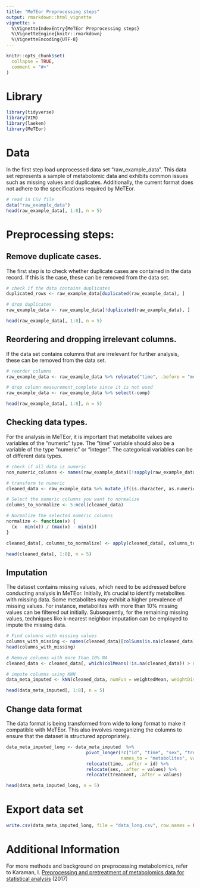 ```yaml
---
title: "MeTEor Preprocessing steps"
output: rmarkdown::html_vignette
vignette: >
  %\VignetteIndexEntry{MeTEor Preprocessing steps}
  %\VignetteEngine{knitr::rmarkdown}
  %\VignetteEncoding{UTF-8}
---
```


```r
knitr::opts_chunk$set(
  collapse = TRUE,
  comment = "#>"
)
```

# Library

```r
library(tidyverse)
library(VIM)
library(laeken)
library(MeTEor)

```

# Data

In the first step load unprocessed data set "raw_example_data". This data set represents a sample of metabolomic data and exhibits common issues such as missing values and duplicates. Additionally, the current format does not adhere to the specifications required by MeTEor.

```r
# read in CSV file
data("raw_example_data")
head(raw_example_data[, 1:8], n = 5)
```

# Preprocessing steps:

## Remove duplicate cases.

The first step is to check whether duplicate cases are contained in the data record. If this is the case, these can be removed from the data set.

```r
# check if the data contains duplicates
duplicated_rows <- raw_example_data[duplicated(raw_example_data), ]

# drop duplicates
raw_example_data <- raw_example_data[!duplicated(raw_example_data), ]

head(raw_example_data[, 1:8], n = 5)
```

## Reordering and dropping irrelevant columns.

If the data set contains columns that are irrelevant for further analysis, these can be removed from the data set.

```r
# reorder columns
raw_example_data <- raw_example_data %>% relocate("time", .before = "metabolite_1")

# drop column measurement_complete since it is not used
raw_example_data <- raw_example_data %>% select(-comp)

head(raw_example_data[, 1:8], n = 5)
```

## Checking data types.

For the analysis in MeTEor, it is important that metabolite values are variables of the "numeric" type. The "time" variable should also be a variable of the type "numeric" or "integer". The categorical variables can be of different data types.

```r
# check if all data is numeric
non_numeric_columns <- names(raw_example_data)[!sapply(raw_example_data, is.numeric)]

# transform to numeric
cleaned_data <- raw_example_data %>% mutate_if(is.character, as.numeric)

# Select the numeric columns you want to normalize
columns_to_normalize <- 5:ncol(cleaned_data)

# Normalize the selected numeric columns
normalize <- function(x) {
  (x - min(x)) / (max(x) - min(x))
}

cleaned_data[, columns_to_normalize] <- apply(cleaned_data[, columns_to_normalize], 2, normalize)

head(cleaned_data[, 1:8], n = 5)

```

## 

## Imputation

The dataset contains missing values, which need to be addressed before conducting analysis in MeTEor. Initially, it's crucial to identify metabolites with missing data. Some metabolites may exhibit a higher prevalence of missing values. For instance, metabolites with more than 10% missing values can be filtered out initially. Subsequently, for the remaining missing values, techniques like k-nearest neighbor imputation can be employed to impute the missing data.

```r

# Find columns with missing values
columns_with_missing <- names(cleaned_data)[colSums(is.na(cleaned_data)) > 0]
head(columns_with_missing)

# Remove columns with more than 10% NA
cleaned_data <- cleaned_data[, which(colMeans(!is.na(cleaned_data)) > 0.9)]

# impute columns using KNN
data_meta_imputed <- kNN(cleaned_data, numFun = weightedMean, weightDist=TRUE, imp_var = FALSE)

head(data_meta_imputed[, 1:8], n = 5)
```

## Change data format

The data format is being transformed from wide to long format to make it compatible with MeTEor. This also involves reorganizing the columns to ensure that the dataset is structured appropriately.

```r
data_meta_imputed_long <- data_meta_imputed  %>%
                              pivot_longer(!c("id", "time", "sex", "treatment"), 
                                           names_to = "metabolites", values_to = "values") %>%
                              relocate(time, .after = id) %>%
                              relocate(sex, .after = values) %>%
                              relocate(treatment, .after = values)

head(data_meta_imputed_long, n = 5)

```

# Export data set

```r
write.csv(data_meta_imputed_long, file = "data_long.csv", row.names = FALSE )
```

# Additional Information
For more methods and background on preprocessing metabolomics, refer to Karaman, I. [Preprocessing and pretreatment of metabolomics data for statistical analysis](https://link.springer.com/chapter/10.1007/978-3-319-47656-8_6) (2017)
